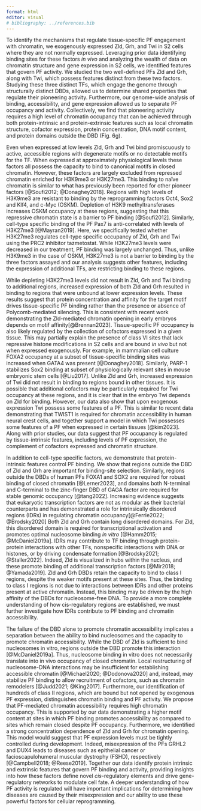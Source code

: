 ```yaml
---
format: html
editor: visual
# bibliography: ../references.bib
---
```


To identify the mechanisms that regulate tissue-specific PF engagement with chromatin, we exogenously expressed Zld, Grh, and Twi in S2 cells where they are not normally expressed.
Leveraging prior data identifying binding sites for these factors *in vivo* and analyzing the wealth of data on chromatin structure and gene expression in S2 cells, we identified features that govern PF activity.
We studied the two well-defined PFs Zld and Grh, along with Twi, which possess features distinct from these two factors.
Studying these three distinct TFs, which engage the genome through structurally distinct DBDs, allowed us to determine shared properties that regulate their pioneering activity.
Furthermore, our genome-wide analysis of binding, accessibility, and gene expression allowed us to separate PF occupancy and activity.
Collectively, we find that pioneering activity requires a high level of chromatin occupancy that can be achieved through both protein-intrinsic and protein-extrinsic features such as local chromatin structure, cofactor expression, protein concentration, DNA motif content, and protein domains outside the DBD (Fig. 6g).

Even when expressed at low levels Zld, Grh and Twi bind promiscuously to active, accessible regions with degenerate motifs or no detectable motifs for the TF.
When expressed at approximately physiological levels these factors all possess the capacity to bind to canonical motifs in closed chromatin.
However, these factors are largely excluded from repressed chromatin enriched for H3K9me3 or H3K27me3.
This binding to naïve chromatin is similar to what has previously been reported for other pioneer factors [@Soufi2012; @Donaghey2018].
Regions with high levels of H3K9me3 are resistant to binding by the reprogramming factors Oct4, Sox2 and Klf4, and c-Myc (OSKM).
Depletion of H3K9 methyltransferases increases OSKM occupancy at these regions, suggesting that this repressive chromatin state is a barrier to PF binding [@Soufi2012].
Similarly, cell-type specific binding of the PF Pax7 is anti-correlated with levels of H3K27me3 [@Mayran2019].
Here, we specifically tested whether H3K27me3 regulates cell-type specific occupancy of Zld, Grh and Twi using the PRC2 inhibitor tazmetostat.
While H3K27me3 levels were decreased in our treatment, PF binding was largely unchanged.
Thus, unlike H3K9me3 in the case of OSKM, H3K27me3 is not a barrier to binding by the three factors assayed and our analysis suggests other features, including the expression of additional TFs, are restricting binding to these regions.

While depleting H3K27me3 levels did not result in Zld, Grh and Twi binding to additional regions, increased expression of both Zld and Grh resulted in binding to regions that were unbound at lower expression levels.
These results suggest that protein concentration and affinity for the target motif drives tissue-specific PF binding rather than the presence or absence of Polycomb-mediated silencing.
This is consistent with recent work demonstrating the Zld-mediated chromatin opening in early embryos depends on motif affinity[@Brennan2023].
Tissue-specific PF occupancy is also likely regulated by the collection of cofactors expressed in a given tissue.
This may partially explain the presence of class VI sites that lack repressive histone modifications in S2 cells and are bound *in vivo* but not when expressed exogenously.
For example, in mammalian cell culture FOXA2 occupancy at a subset of tissue-specific binding sites was increased when GATA4 was present [@Donaghey2018].
Similarly, PARP-1 stabilizes Sox2 binding at subset of physiologically relevant sites in mouse embryonic stem cells [@Liu2017].
Unlike Zld and Grh, increased expression of Twi did not result in binding to regions bound in other tissues.
It is possible that additional cofactors may be particularly required for Twi occupancy at these regions, and it is clear that in the embryo Twi depends on Zld for binding.
However, our data also show that upon exogenous expression Twi possess some features of a PF.
This is similar to recent data demonstrating that TWIST1 is required for chromatin accessibility in human neural crest cells, and together support a model in which Twi possesses some features of a PF when expressed in certain tissues [@kim2023].
Along with prior studies, our data suggest that PF occupancy is regulated by tissue-intrinsic features, including levels of PF expression, the complement of cofactors expressed and chromatin structure.

In addition to cell-type specific factors, we demonstrate that protein-intrinsic features control PF binding.
We show that regions outside the DBD of Zld and Grh are important for binding-site selection.
Similarly, regions outside the DBDs of human PFs FOXA1 and SOX2 are required for robust binding of closed chromatin [@Lerner2023], and domains both N-terminal and C-terminal to the zinc-finger DBD of GAGA factor are required for stable genomic occupancy [@tang2022].
Increasing evidence suggests that eukaryotic transcription factors are not as modular as their bacterial counterparts and has demonstrated a role for intrinsically disordered regions (IDRs) in regulating chromatin occupancy[@Ferrie2022; @Brodsky2020] Both Zld and Grh contain long disordered domains.
For Zld, this disordered domain is required for transcriptional activation and promotes optimal nucleosome binding *in vitro* [@Hamm2015; @McDaniel2019a].
IDRs may contribute to TF binding through protein-protein interactions with other TFs, nonspecific interactions with DNA or histones, or by driving condensate formation [@Brodsky2021; @Staller2022].
Indeed, Zld is visualized in hubs within the nucleus, and these promote binding of additional transcription factors [@Mir2018; @Yamada2019].
Zld and Grh DBDs retain the capacity to bind to class I regions, despite the weaker motifs present at these sites.
Thus, the binding to class I regions is not due to interactions between IDRs and other proteins present at active chromatin.
Instead, this binding may be driven by the high affinity of the DBDs for nucleosome-free DNA.
To provide a more complete understanding of how cis-regulatory regions are established, we must further investigate how IDRs contribute to PF binding and chromatin accessibility.

The failure of the DBD alone to promote chromatin accessibility implicates a separation between the ability to bind nucleosomes and the capacity to promote chromatin accessibility.
While the DBD of Zld is sufficient to bind nucleosomes in vitro, regions outside the DBD promote this interaction [@McDaniel2019a].
Thus, nucleosome binding in vitro does not necessarily translate into in vivo occupancy of closed chromatin.
Local restructuring of nucleosome-DNA interactions may be insufficient for establishing accessible chromatin [@Michael2020; @Dodonova2020] and, instead, may stabilize PF binding to allow recruitment of cofactors, such as chromatin remodelers [@Judd2021; @King2017].
Furthermore, our identification of hundreds of class II regions, which are bound but not opened by exogenous PF expression, distinguishes chromatin binding and PF activity.
We propose that PF-mediated chromatin accessibility requires high chromatin occupancy.
This is supported by our data demonstrating a higher motif content at sites in which PF binding promotes accessibility as compared to sites which remain closed despite PF occupancy.
Furthermore, we identified a strong concentration dependence of Zld and Grh for chromatin opening.
This model would suggest that PF expression levels must be tightly controlled during development.
Indeed, misexpression of the PFs GRHL2 and DUX4 leads to diseases such as epithelial cancer or facioscapulohumeral muscular dystrophy (FSHD), respectively [@Campbell2018; @Reese2019].
Together our data identify protein intrinsic and extrinsic features that govern PF binding and activity, providing insights into how these factors define novel *cis*-regulatory elements and drive gene-regulatory networks to modulate cell fate.
A deeper understanding of how PF activity is regulated will have important implications for determining how diseases are caused by their misexpression and our ability to use these powerful factors for cellular reprogramming.
